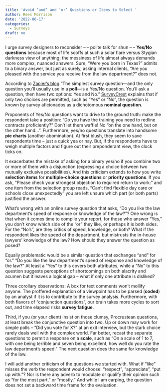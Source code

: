```yaml
---
title: 'Avoid ‘and’ and ‘or’ Questions or Items to Select '
author: Rees Morrison
date: '2022-06-17'
categories:
  - Surveys
draft: no
---
```


I urge survey designers to reconsider – – polite talk for shun – – **Yes/No questions** because most of life scoffs at such a solar flare versus Stygian darkness view of anything; the messiness of life almost always demands more complex, nuanced answers.  Sure, “Were you born in Texas?” admits to a binary answer, but just as surely, asking internal clients, “Are you pleased with the service you receive from the law department?” does not.

According to [Zapier’s blog](https://zapier.com/blog/writing-effective-survey/)  “The simplest survey question—and the only question you'll usually use in a **poll**—is a Yes/No question. You'll ask a question, then have two options: Yes and No.”  [SurveyCrest](https://www.surveycrest.com/blog/scales-or-yes-no-questions/) explains that if only two choices are permitted, such as “Yes” or “No”, the question is known by survey aficionados as a dichotomous **nominal question**.

Proponents of Yes/No questions want to drive to the ground truth: make the respondent take a position: “Do you have the training you need to redline contracts proficiently?”  Don’t let them waffle!  No “on the one hand, but on the other hand…”.  Furthermore, yes/no questions translate into handsome **pie charts** (another abomination).  At first blush, they seem to save respondents time – just a quick yea or nay.  But, if the respondents have to weigh multiple factors and figure out their preponderant view, the clock ticks on.

It exacerbates the mistake of asking for a binary yes/no if you combine two or more of them with a disjunction (expressing a choice between two mutually exclusive possibilities).  And this criticism extends to how you write **selection items** for **multiple-choice questions** or **priority questions**.  If you ask, “Please check your strongest objection to required return to work:” and one item from the selection group reads, “Can’t find flexible day care or schools close unexpectedly” you are left unsure which part (or both parts) justified the answer.

What’s wrong with an online survey question that asks, “Do you like the law department’s speed of response or knowledge of the law?”?  One wrong is that when it comes time to compile your report, for those who answer “Yes,” you don’t know which side of the “or” they like, or perhaps it is both sides.  For the “No’s”, are they critics of speed, knowledge, or both?  What if the respondent likes the speed of the department, but mistrusts the in-house lawyers’ knowledge of the law?  How should they answer the question as posed?

Equally problematic would be a similar question that exchanges “and” for “or.”  “Do you like the law department’s speed of response and knowledge of the law?”  At least a “Yes” to this covers both attributes, while a “No” to this question suggests perceptions of shortcomings on both alacrity and acumen but it leaves a logical gap – what if only one attribute is disliked? 

Three corollary observations:  A box for text comments won’t mollify anyone.  The proffered explanation of a viewpoint has to be parsed (**coded**) by an analyst if it is to contribute to the survey analysis.  Furthermore, with both flavors of “conjunction questions”, our brain takes more cycles to sort out, and time elapsed risks **survey fatigue**.  

Third, if you (or your client) insist on those clumsy, Procrustean questions, at least break the conjunctive question into two.  Up or down may work for simple polls – “Did you vote for X?” at an exit interview, but the stark choice rarely deals well with the complex world.  Far better, recast the separate questions to permit a response on a **scale**, such as “On a scale of 1 to 7, with one being terrible and seven being excellent, how well do you rate the law department’s speed.”  The next question does the same for knowledge of the law.

I will add another criticism of the questions we started with.  What if “like” misses the verb the respondent would choose: “respect”, “appreciate”, “put up with.”?  Nor is there any adverb to modulate or qualify their opinion such as “for the most part,” or “mostly.”  And while I am carping, the question does not set a backward time frame for the evaluation.
